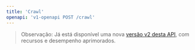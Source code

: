 ```yaml
---
title: 'Crawl'
openapi: 'v1-openapi POST /crawl'
---
```


> Observação: Já está disponível uma nova [versão v2 desta API](/pt-BR/api-reference/endpoint/crawl-post), com recursos e desempenho aprimorados.